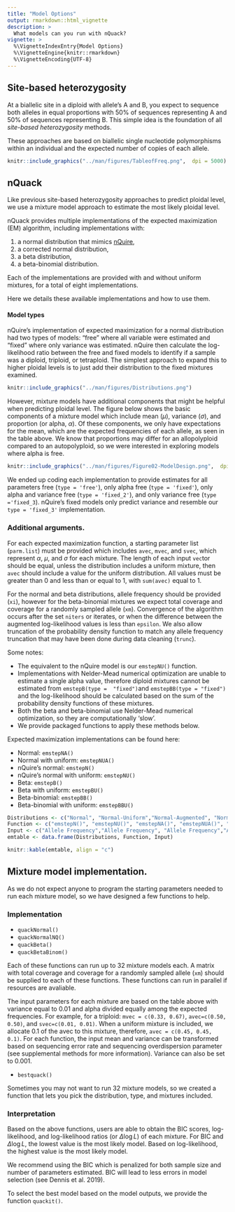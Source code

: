 ```yaml
---
title: "Model Options"
output: rmarkdown::html_vignette
description: >
  What models can you run with nQuack?
vignette: >
  %\VignetteIndexEntry{Model Options}
  %\VignetteEngine{knitr::rmarkdown}
  %\VignetteEncoding{UTF-8}
---
```


## Site-based heterozygosity
At a biallelic site in a diploid with allele's A and B, you expect to sequence both alleles in equal proportions with 50% of sequences representing A and 50% of sequences representing B. This simple idea is the foundation of all *site-based heterozygosity* methods. 

These approaches are based on biallelic single nucleotide polymorphisms within an individual and the expected number of copies of each allele. 

```r
knitr::include_graphics("../man/figures/TableofFreq.png",  dpi = 5000)
```


## nQuack

Like previous site-based heterozygosity approaches to predict ploidal level, we use a mixture model approach to estimate the most likely ploidal level. 

nQuack provides multiple implementations of the expected maximization (EM) algorithm, including implementations with:   

  (1) a normal distribution that mimics [nQuire](https://github.com/clwgg/nQuire),    
  (2) a corrected normal distribution,     
  (3) a beta distribution,    
  (4) a beta-binomial distribution.    

Each of the implementations are provided with and without uniform mixtures, for a total of eight implementations. 

Here we details these available implementations and how to use them.  

    
#### Model types  

nQuire's implementation of expected maximization for a normal distribution had two types of models: "free" where all variable were estimated and "fixed" where only variance was estimated. nQuire then calculate the log-likelihood ratio between the free and fixed models to identify if a sample was a diploid, triploid, or tetraploid. The simplest approach to expand this to higher ploidal levels is to just add their distribution to the fixed mixtures examined. 

```r
knitr::include_graphics("../man/figures/Distributions.png")
```

However, mixture models have additional components that might be helpful when predicting ploidal level. The figure below shows the basic components of a mixture model which include mean ($\mu$), variance ($\sigma$), and proportion (or alpha, $\alpha$). Of these components, we only have expectations for the mean, which are the expected frequencies of each allele, as seen in the table above. We know that proportions may differ for an allopolyploid compared to an autopolyploid, so we were interested in exploring models where alpha is free. 

```r
knitr::include_graphics("../man/figures/Figure02-ModelDesign.png",  dpi = 5000)
```

We ended up coding each implementation to provide estimates for all parameters free (`type = 'free'`), only alpha free (`type = 'fixed'`), only alpha and variance free (`type = 'fixed_2'`), and only variance free (`type ='fixed_3`). nQuire's fixed models only predict variance and resemble our `type = 'fixed_3'` implementation.


### Additional arguments.   
For each expected maximization function, a starting parameter list (`parm.list`) must be provided which includes `avec`, `mvec`, and `svec`, which represent $\alpha$, $\mu$, and $\sigma$ for each mixture. The length of each input `vec`tor should be equal, unless the distribution includes a uniform mixture, then `avec` should include a value for the uniform distribution. All values must be greater than 0 and less than or equal to 1, with `sum(avec)` equal to 1. 

For the normal and beta distributions, allele frequency should be provided (`xi`), however for the beta-binomial mixtures we expect total coverage and coverage for a randomly sampled allele (`xm`). Convergence of the algorithm occurs after the set `niters` or iterates, or when the difference between the augmented log-likelihood values is less than `epsilon`. We also allow truncation of the probability density function to match any allele frequency truncation that may have been done during data cleaning (`trunc`). 


Some notes:   

  - The equivalent to the nQuire model is our `emstepNU()` function.   
  - Implementations with Nelder-Mead numerical optimization are unable to estimate a single alpha value, therefore diploid mixtures cannot be estimated from `emstepB(type =  "fixed")`and `emstepBB(type = "fixed")` and the log-likelihood should be calculated based on the sum of the probability density functions of these mixtures.   
  - Both the beta and beta-binomial use Nelder-Mead numerical optimization, so they are computationally 'slow'.  
  - We provide packaged functions to apply these methods below. 
  

Expected maximization implementations can be found here:

  - Normal: `emstepNA()`
  - Normal with uniform: `emstepNUA()`
  - nQuire's normal: `emstepN()`
  - nQuire's normal with uniform: `emstepNU()`
  - Beta: `emstepB()`
  - Beta with uniform: `emstepBU()`
  - Beta-binomial: `emstepBB()`
  - Beta-binomial with uniform: `emstepBBU()`



```r
Distributions <- c("Normal", "Normal-Uniform","Normal-Augmented", "Normal-Uniform-Augmented", "Beta", "Beta-Uniform", "Beta-Binomial", "Beta-Binomial-Uniform")
Function <- c("emstepN()", "emstepNU()", "emstepNA()", "emstepNUA()", "emstepB()", "emstepBU()", "emstepBB()", "emstepBBU()")
Input <- c("Allele Frequency","Allele Frequency", "Allele Frequency","Allele Frequency", "Allele Frequency", "Allele Frequency", "Coverage", "Coverage" )
emtable <- data.frame(Distributions, Function, Input)

knitr::kable(emtable, align = "c")
```

## Mixture model implementation.   

As we do not expect anyone to program the starting parameters needed to run each mixture model, so we have designed a few functions to help. 

### Implementation


  - `quackNormal()`
  - `quackNormalNQ()` 
  - `quackBeta()`
  - `quackBetaBinom()`

Each of these functions can run up to 32 mixture models each. A matrix with total coverage and coverage for a randomly sampled allele (`xm`) should be supplied to each of these functions. These functions can run in parallel if resources are avaliable. 

The input parameters for each mixture are based on the table above with variance equal to 0.01 and alpha divided equally among the expected frequencies. For example, for a triploid: `mvec = c(0.33, 0.67)`, `avec=c(0.50, 0.50)`, and   `svec=c(0.01, 0.01)`. When a uniform mixture is included, we allocate 0.1 of the avec to this mixture, therefore, `avec = c(0.45, 0.45, 0.1)`. For each function, the input mean and variance can be transformed based on sequencing error rate and sequencing overdispersion parameter (see supplemental methods for more information). Variance can also be set to 0.001. 


  - `bestquack()`
 
Sometimes you may not want to run 32 mixture models, so we created a function that lets you pick the distribution, type, and mixtures included. 


### Interpretation

Based on the above functions, users are able to obtain the BIC scores, log-likelihood, and log-likelihood ratios (or $\Delta\log{L}$) of each mixture. For BIC and $\Delta\log{L}$, the lowest value is  the most likely model. Based on log-likelihood, the highest value is the most likely model.

We recommend using the BIC which is penalized for both sample size and number of parameters estimated. BIC will lead to less errors in model selection (see Dennis et al. 2019).

To select the best model based on the model outputs, we provide the function `quackit()`.


